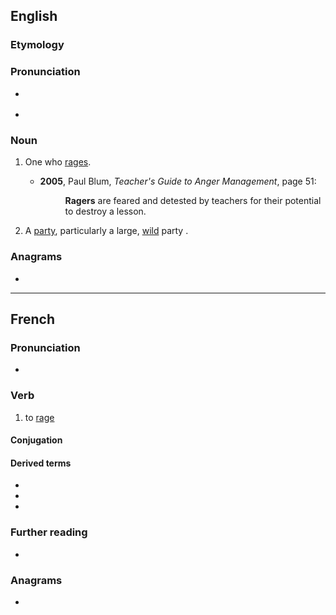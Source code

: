 {{also|Rager}}
==English==

===Etymology===
{{suffix|en|rage|er}}

===Pronunciation===
* {{a|US}} {{IPA|/ˈɹeɪdʒɚ/|lang=en}}
* {{audio|En-au-rager.ogg|Audio (AU)|lang=en}}

===Noun===
{{en-noun}}

# {{lb|en|uncommon}} One who [[rage]]s.
#* '''2005''', Paul Blum, ''Teacher's Guide to Anger Management'', page 51:
#*: '''Ragers''' are feared and detested by teachers for their potential to destroy a lesson.
# {{lb|en|slang}} A [[party]], particularly a large, [[wild]] party {{gloss|social event}}.

===Anagrams===
* {{anagrams|en|a=aegrr|Grear|gerra}}

----

==French==

===Pronunciation===
* {{audio|LL-Q150 (fra)-Lepticed7-rager.wav|Audio|lang=fr}}

===Verb===
{{fr-verb}}

# to [[rage]]

====Conjugation====
{{fr-conj-auto}}

====Derived terms====
* {{l|fr|enragé}}
* {{l|fr|rage}}
* {{l|fr|rageur}}

===Further reading===
* {{R:TLFi}}

===Anagrams===
* {{l|fr|garer}}